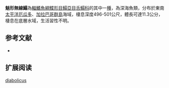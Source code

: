 {{Speciesbox
| name = 魅形無線鰨
| image = 
| image_width = 250px
| image_caption = 
| status = NE
| status_system = IUCN3.1
| genus = Symphurus
| species = diabolicus
| authority = [[Mahadeva_&_Munroe|Mahadeva & Munroe]], [[1990|1990]]
| synonyms = 
}}

'''魅形無線鰨'''為[[輻鰭魚綱|輻鰭魚綱]][[鰈形目|鰈形目]][[鰨亞目|鰨亞目]][[舌鰨科|舌鰨科]]的其中一[[種|種]]，為深海魚類，分布於東南[[太平洋|太平洋]][[厄瓜多|厄瓜多]]、[[加拉巴哥群島|加拉巴哥群島]]海域，棲息深度496-501公尺，體長可達11.3公分，棲息在底層水域，生活習性不明。
==参考文献==
*{{FishBase_species|genus=Symphurus |species=diabolicus|year=2014|month=4}}

== 扩展阅读 ==
{{refbegin}}
{{wikispecies-inline|Symphurus diabolicus|魅形無線鰨}}
{{refend}}
{{Taxonbar|from=Q2496520}}

[[Category:無線鰨屬|diabolicus]]


{{魚類小作品}}